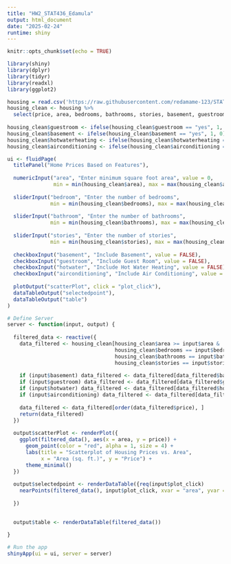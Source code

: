 ```yaml
---
title: "HW2_STAT436_Edamula"
output: html_document
date: "2025-02-24"
runtime: shiny
---
```


```r
knitr::opts_chunk$set(echo = TRUE)
```


```r
library(shiny)
library(dplyr)
library(tidyr)
library(readxl)
library(ggplot2)
```

```r
housing = read.csv('https://raw.githubusercontent.com/redamame-123/STAT-436/refs/heads/main/Housing.csv?token=GHSAT0AAAAAAC7QKLOYYDR5J7M6RXCIMUSSZ55FQZA')
housing_clean <- housing %>%
  select(price, area, bedrooms, bathrooms, stories, basement, guestroom, hotwaterheating, airconditioning)
  
housing_clean$guestroom <- ifelse(housing_clean$guestroom == "yes", 1, 0)
housing_clean$basement <- ifelse(housing_clean$basement == "yes", 1, 0)
housing_clean$hotwaterheating <- ifelse(housing_clean$hotwaterheating == "yes", 1, 0)
housing_clean$airconditioning <- ifelse(housing_clean$airconditioning == "yes", 1, 0)
```


```r


ui <- fluidPage(
  titlePanel("Home Prices Based on Features"),
  
  numericInput("area", "Enter minimum square foot area", value = 0, 
               min = min(housing_clean$area), max = max(housing_clean$area), step = 500),
  
  sliderInput("bedroom", "Enter the number of bedrooms", 
              min = min(housing_clean$bedrooms), max = max(housing_clean$bedrooms), value = 3, step = 1),
  
  sliderInput("bathroom", "Enter the number of bathrooms", 
              min = min(housing_clean$bathrooms), max = max(housing_clean$bathrooms), value = 2, step = 1),
  
  sliderInput("stories", "Enter the number of stories", 
              min = min(housing_clean$stories), max = max(housing_clean$stories), value = 2, step = 1),
  
  checkboxInput("basement", "Include Basement", value = FALSE),
  checkboxInput("guestroom", "Include Guest Room", value = FALSE),
  checkboxInput("hotwater", "Include Hot Water Heating", value = FALSE),
  checkboxInput("airconditioning", "Include Air Conditioning", value = FALSE),
  
  plotOutput("scatterPlot", click = "plot_click"),
  dataTableOutput("selectedpoint"),
  dataTableOutput("table")
)

# Define Server
server <- function(input, output) {
  
  filtered_data <- reactive({
    data_filtered <- housing_clean[housing_clean$area >= input$area & 
                                   housing_clean$bedrooms == input$bedroom &  
                                   housing_clean$bathrooms == input$bathroom & 
                                   housing_clean$stories == input$stories, ]
    
    if (input$basement) data_filtered <- data_filtered[data_filtered$basement == 1, ]
    if (input$guestroom) data_filtered <- data_filtered[data_filtered$guestroom == 1, ]
    if (input$hotwater) data_filtered <- data_filtered[data_filtered$hotwaterheating == 1, ]
    if (input$airconditioning) data_filtered <- data_filtered[data_filtered$airconditioning == 1, ]
    
    data_filtered <- data_filtered[order(data_filtered$price), ]
    return(data_filtered)
  })
  
  output$scatterPlot <- renderPlot({
    ggplot(filtered_data(), aes(x = area, y = price)) +
      geom_point(color = "red", alpha = 1, size = 4) +
      labs(title = "Scatterplot of Housing Prices vs. Area",
           x = "Area (sq. ft.)", y = "Price") +
      theme_minimal()
  })
  
  output$selectedpoint <- renderDataTable({req(input$plot_click)
    nearPoints(filtered_data(), input$plot_click, xvar = "area", yvar = "price", threshold = 10)
    
  })

  
  output$table <- renderDataTable(filtered_data())
  
}

# Run the app
shinyApp(ui = ui, server = server)
```




